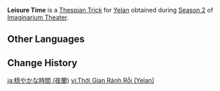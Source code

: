 {{Thespian Trick Infobox
|title     = Leisure Time
|image     = Leisure Time Yelan Preview.png
|name      = Leisure Time
|character = Yelan
|date      = 2024-08-01
|season    = 2
}}
'''Leisure Time''' is a [[Thespian Trick]] for [[Yelan]] obtained during [[Imaginarium Theater/Seasons/2024-08-01|Season 2]] of [[Imaginarium Theater]].

==Other Languages==
{{Other Languages|Leisure Time (Chongyun)}}

==Change History==
{{Change History|4.8}}

[[ja:穏やかな時間 (夜蘭)]]
[[vi:Thời Gian Rảnh Rỗi (Yelan)]]